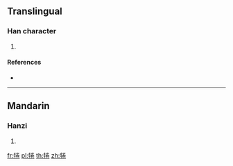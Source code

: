 {{character info/new}}
==Translingual==

===Han character===
{{Han char|rn=93|rad=牛|as=08|sn=12|four=29512|canj=HQFQU|ids=⿰牜卷}}

# {{defn|Han|sort=牛08}}

====References====
* {{Han ref|kx=0702.110|dkj=20059|dj=1115.160|hdz=31814.040|uh=7288|ud=29320|bh=DA68|bd=55912}}

----

==Mandarin==

===Hanzi===
{{cmn-hanzi|pin=[[quán]] ([[quan2]])|wg=ch'üan<sup>2</sup>}}

# {{defn|lang=cmn|sort=牛08}}

[[fr:犈]]
[[pl:犈]]
[[th:犈]]
[[zh:犈]]